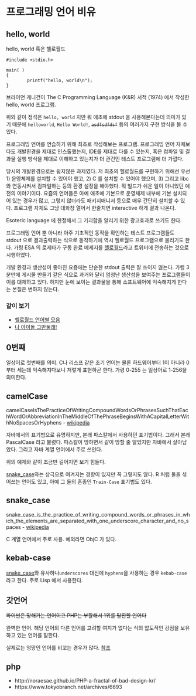 # 프로그래밍 언어 비유 {#programming-language-tropes}

## hello, world {#helloworld}

hello, world 혹은 헬로월드

```
#include <stdio.h>

main( )
{
        printf("hello, world\n");
}
```

브라이언 케니건이 The C Programming Language (K&R) 서적 (1974) 에서 작성한 hello, world 프로그램.

위와 같이 정석은 `hello, world` 지만 뭐 애초에 stdout 을 사용해본다는데 의미가 있기 때문에 `helloworld`, `Hello World!`, ~~`asdfsdfdsf`~~ 등의 여러가지 구현 방식을 볼 수 있다.

프로그래밍 언어를 연습하기 위해 최초로 작성해보는 프로그램. 프로그래밍 언어 자체보다도 개발환경을 제대로 인스톨했는지, IDE를 제대로 다룰 수 있는지, 혹은 컴파일 및 결과물 실행 방식을 제대로 이해하고 있는지가 더 관건인 테스트 프로그램에 더 가깝다.

당시의 개발환경으로는 쉽지않은 과제였다. 저 최초의 헬로월드를 구현하기 위해선 우선 1) 운영체제를 설치할 수 있어야 했고, 2) C 를 설치할 수 있어야 했으며, 3) 그리고 libc 와 연동시켜서 컴파일하는 등의 환경 설정을 해야했다. 뭐 빌드가 쉬운 일이 아니었던 예전의 이야기이다. 요즘의 언어들은 아예 애초에 기본으로 운영체제 내부에 기본 설치되어 있는 경우가 많고, 그렇지 않더라도 패키지매니저 등으로 매우 간단히 설치할 수 있다. 프로그램 자체도 그냥 대화창 열어서 한줄치면 interactive 하게 결과 나온다.

Esoteric language 에 한정해서 그 기괴함을 알리기 위한 광고효과로 쓰기도 한다.

프로그래밍 언어 뿐 아니라 아주 기초적인 동작을 확인하는 테스트 프로그램들도 stdout 으로 결과출력하는 식으로 동작하기에 역시 헬로월드 프로그램으로 불리기도 한다. 가령 ESA 의 로제타가 구동 완료 메세지를 [헬로월드](https://twitter.com/esa_rosetta/status/425331522363596801)라고 트위터에 전송하는 것으로 시행하였다.

개발 환경과 생산성이 좋아진 요즘에는 단순한 stdout 출력은 잘 쓰이지 않는다. 가령 3분만에 게시물 만들기 같은 식으로 과거와 달리 엄청난 생산성을 보여주는 프로그램들이 이를 대체하고 있다. 하지만 눈에 보이는 결과물을 통해 소프트웨어에 익숙해지게 한다는 본질은 변하지 않는다.

### 같이 보기

* [헬로월드 언어별 모음](http://helloworldcollection.de/)
* [나 아이돌 그만둘래!](https://github.com/xnuk/idoru-yameru)

## 0번째 {#zeroth}
일상어로 첫번째를 의미. C나 리스프 같은 초기 언어는 물론 하드웨어부터 1이 아니라 0부터 세는데 익숙해지다보니 저렇게 표현하곤 한다. 가령 0-255 는 일상어로 1-256을 의미한다.

## camelCase {#camelCase}
camelCaseIsThePracticeOfWritingCompoundWordsOrPhrasesSuchThatEachWordOrAbbreviationInTheMiddleOfThePhraseBeginsWithACapitalLetterWithNoSpacesOrHyphens - [wikipedia](https://en.wikipedia.org/wiki/Camel_case)

자바에서의 표기법으로 유명하지만, 본래 파스칼에서 사용하던 표기법이다. 그래서 본래 PascalCase 라고 불렸다. 파스칼이 망하면서 같이 망할 줄 알았지만 자바에서 살아남았다. 그리고 자바 계열 언어에서 주로 쓰인다.

위의 예제와 같이 조금만 길어지면 보기 힘들다.

[snake_case](#snake_case)와는 상극으로 여겨지는 경향이 있지만 꼭 그렇지도 않다. R 처럼  둘을 섞어쓰는 언어도 있고, 아예 그 둘의 혼종인 `Train-Case` 표기법도 있다.

## snake_case {#snake_case}
snake_case_is_the_practice_of_writing_compound_words_or_phrases_in_which_the_elements_are_separated_with_one_underscore_character_and_no_spaces - [wikipedia](https://en.wikipedia.org/wiki/Snake_case)

C 계열 언어에서 주로 사용. 예외라면 ObjC 가 있다.

## kebab-case {#kebab-case}
[snake_case](#snake_case)와 유사하나`underscores` 대신에 `hyphens`을 사용하는 경우 `kebab-case` 라고 한다. 주로 Lisp 에서 사용한다.

## 갓언어 {#god-language}
~~파이썬은 망해가는 언어이고 PHP는 부활해서 1위를 탈환할 언어다~~

완벽한 언어. 해당 언어외 다른 언어를 고려할 여지가 없다는 식의 압도적인 강점을 보유하고 있는 언어를 말한다.

실제로는 엉망인 언어를 비꼬는 경우가 많다. [참조](https://www.google.se/url?sa=t&rct=j&q=&esrc=s&source=web&cd=1&cad=rja&uact=8&ved=0ahUKEwiD4PSJtcHQAhXMB8AKHSKmCgkQFggcMAA&url=https%3A%2F%2Ftwitter.com%2Fi%2Fmoments%2F788997459406000129&usg=AFQjCNGGG5if_BDRhoGbbmlCGb1-9NcXSQ)

## php {#php}

* http://noraesae.github.io/PHP-a-fractal-of-bad-design-kr/
* https://www.tokyobranch.net/archives/6693